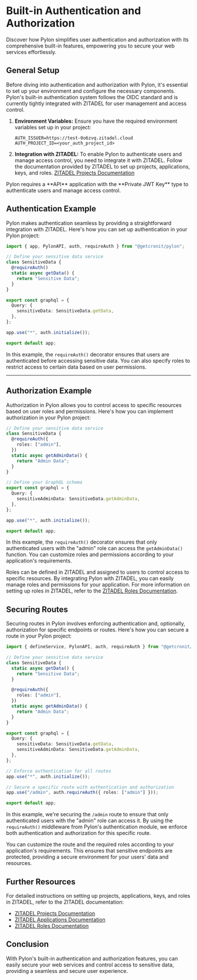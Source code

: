 
# Built-in Authentication and Authorization

Discover how Pylon simplifies user authentication and authorization with its comprehensive built-in features, empowering you to secure your web services effortlessly.

## General Setup

Before diving into authentication and authorization with Pylon, it's essential to set up your environment and configure the necessary components. Pylon's built-in authentication system follows the OIDC standard and is currently tightly integrated with ZITADEL for user management and access control.

1. **Environment Variables:**
   Ensure you have the required environment variables set up in your project:

   ```
   AUTH_ISSUER=https://test-0o6zvq.zitadel.cloud
   AUTH_PROJECT_ID=<your_auth_project_id>
   ```

2. **Integration with ZITADEL:**
   To enable Pylon to authenticate users and manage access control, you need to integrate it with ZITADEL. Follow the documentation provided by ZITADEL to set up projects, applications, keys, and roles.
   [ZITADEL Projects Documentation](https://zitadel.com/docs/guides/manage/console/projects)

<Callout type="note" title="Important">
  Pylon requires a **API** application with the **Private JWT Key** type to
  authenticate users and manage access control.
</Callout>

## Authentication Example

Pylon makes authentication seamless by providing a straightforward integration with ZITADEL. Here's how you can set up authentication in your Pylon project:

```typescript
import { app, PylonAPI, auth, requireAuth } from "@getcronit/pylon";

// Define your sensitive data service
class SensitiveData {
  @requireAuth()
  static async getData() {
    return "Sensitive Data";
  }
}

export const graphql = {
  Query: {
    sensitiveData: SensitiveData.getData,
  },
};

app.use("*", auth.initialize());

export default app;
```

In this example, the `requireAuth()` decorator ensures that users are authenticated before accessing sensitive data. You can also specify roles to restrict access to certain data based on user permissions.

---

## Authorization Example

Authorization in Pylon allows you to control access to specific resources based on user roles and permissions. Here's how you can implement authorization in your Pylon project:

```typescript
// Define your sensitive data service
class SensitiveData {
  @requireAuth({
    roles: ["admin"],
  })
  static async getAdminData() {
    return "Admin Data";
  }
}

// Define your GraphQL schema
export const graphql = {
  Query: {
    sensitiveAdminData: SensitiveData.getAdminData,
  },
};

app.use("*", auth.initialize());

export default app;
```

In this example, the `requireAuth()` decorator ensures that only authenticated users with the "admin" role can access the `getAdminData()` function. You can customize roles and permissions according to your application's requirements.

Roles can be defined in ZITADEL and assigned to users to control access to specific resources. By integrating Pylon with ZITADEL, you can easily manage roles and permissions for your application.
For more information on setting up roles in ZITADEL, refer to the [ZITADEL Roles Documentation](https://zitadel.com/docs/guides/manage/console/roles).

## Securing Routes

Securing routes in Pylon involves enforcing authentication and, optionally, authorization for specific endpoints or routes. Here's how you can secure a route in your Pylon project:

```typescript
import { defineService, PylonAPI, auth, requireAuth } from "@getcronit/pylon";

// Define your sensitive data service
class SensitiveData {
  static async getData() {
    return "Sensitive Data";
  }

  @requireAuth({
    roles: ["admin"],
  })
  static async getAdminData() {
    return "Admin Data";
  }
}

export const graphql = {
  Query: {
    sensitiveData: SensitiveData.getData,
    sensitiveAdminData: SensitiveData.getAdminData,
  },
};

// Enforce authentication for all routes
app.use("*", auth.initialize());

// Secure a specific route with authentication and authorization
app.use("/admin", auth.requireAuth({ roles: ["admin"] }));

export default app;
```

In this example, we're securing the `/admin` route to ensure that only authenticated users with the "admin" role can access it. By using the `requireAuth()` middleware from Pylon's authentication module, we enforce both authentication and authorization for this specific route.

You can customize the route and the required roles according to your application's requirements. This ensures that sensitive endpoints are protected, providing a secure environment for your users' data and resources.

## Further Resources

For detailed instructions on setting up projects, applications, keys, and roles in ZITADEL, refer to the ZITADEL documentation:

- [ZITADEL Projects Documentation](https://zitadel.com/docs/guides/manage/console/projects)
- [ZITADEL Applications Documentation](https://zitadel.com/docs/guides/manage/console/applications#api)
- [ZITADEL Roles Documentation](https://zitadel.com/docs/guides/manage/console/roles)

## Conclusion

With Pylon's built-in authentication and authorization features, you can easily secure your web services and control access to sensitive data, providing a seamless and secure user experience.
